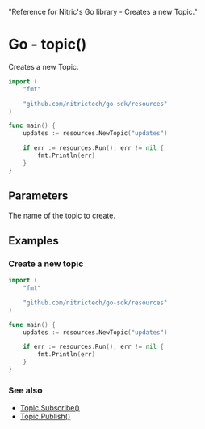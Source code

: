   "Reference for Nitric's Go library - Creates a new Topic."

# Go - topic()

Creates a new Topic.

```go
import (
	"fmt"

	"github.com/nitrictech/go-sdk/resources"
)

func main() {
	updates := resources.NewTopic("updates")

	if err := resources.Run(); err != nil {
		fmt.Println(err)
	}
}
```

## Parameters

<Properties>
  <Property name="name" required type="string">
    The name of the topic to create.
  </Property>
</Properties>

## Examples

### Create a new topic

```go
import (
	"fmt"

	"github.com/nitrictech/go-sdk/resources"
)

func main() {
	updates := resources.NewTopic("updates")

	if err := resources.Run(); err != nil {
		fmt.Println(err)
	}
}
```

### See also

- [Topic.Subscribe()](./topic-subscribe)
- [Topic.Publish()](./topic-publish)
